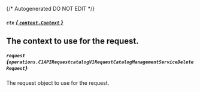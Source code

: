 {/* Autogenerated DO NOT EDIT  */}

##### `ctx` [*{ `context.Context` }*](https://pkg.go.dev/context#Context)
The context to use for the request.
---
##### `request` *{`operations.C1APIRequestcatalogV1RequestCatalogManagementServiceDeleteRequest`}*
The request object to use for the request.

<Collapsible openLabel={Labels.showProperties} closeLabel={Labels.hideProperties}>
  <C1APIRequestcatalogV1RequestCatalogManagementServiceDeleteRequest />
</Collapsible>


